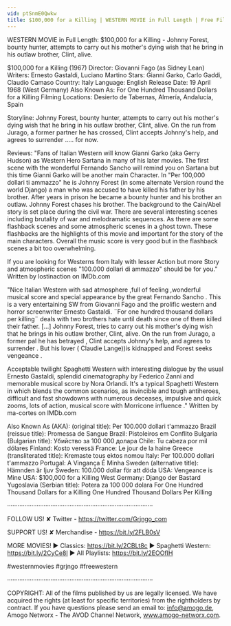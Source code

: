 ```yaml
---
vid: ptSnmE0Qwkw
title: $100,000 for a Killing | WESTERN MOVIE in Full Length | Free Film | English | Full Movies YouTube
---
```


WESTERN MOVIE in Full Length: $100,000 for a Killing - Johnny Forest, bounty hunter, attempts to carry out his mother's dying wish that he bring in his outlaw brother, Clint, alive.

$100,000 for a Killing (1967)
Director: Giovanni Fago (as Sidney Lean)
Writers: Ernesto Gastaldi, Luciano Martino 
Stars: Gianni Garko, Carlo Gaddi, Claudio Camaso
Country: Italy
Language: English
Release Date: 19 April 1968 (West Germany) 
Also Known As: For One Hundred Thousand Dollars for a Killing 
Filming Locations: Desierto de Tabernas, Almería, Andalucía, Spain

Storyline:
Johnny Forest, bounty hunter, attempts to carry out his mother's dying wish that he bring in his outlaw brother, Clint, alive. On the run from Jurago, a former partner he has crossed, Clint accepts Johnny's help, and agrees to surrender ..... for now.

Reviews:
"Fans of Italian Western will know Gianni Garko (aka Gerry Hudson) as Western Hero Sartana in many of his later movies. The first scene with the wonderful Fernando Sancho will remind you on Sartana but this time Gianni Garko will be another main Character. In "Per 100,000 dollari ti ammazzo" he is Johnny Forest (in some alternate Version round the world Django) a man who was accused to have killed his father by his brother. After years in prison he became a bounty hunter and his brother an outlaw. Johnny Forest chases his brother. The background to the Cain/Abel story is set place during the civil war. There are several interesting scenes including brutality of war and melodramatic sequences. As there are some flashback scenes and some atmospheric scenes in a ghost town. These flashbacks are the highlights of this movie and important for the story of the main characters. Overall the music score is very good but in the flashback scenes a bit too overwhelming.

If you are looking for Westerns from Italy with lesser Action but more Story and atmospheric scenes "100.000 dollari di ammazzo" should be for you." Written by lostinaction on IMDb.com

"Nice Italian Western with sad atmosphere ,full of feeling ,wonderful musical score and special appearance by the great Fernando Sancho . This is a very entertaining SW from Giovanni Fago and the prolific western and horror screenwriter Ernesto Gastaldi. ¨For one hundred thousand dollars per killing¨ deals with two brothers hate until death since one of them killed their father. [...] Johnny Forest, tries to carry out his mother's dying wish that he brings in his outlaw brother, Clint, alive. On the run from Jurago, a former pal he has betrayed , Clint accepts Johnny's help, and agrees to surrender . But his lover ( Claudie Lange))is kidnapped and Forest seeks vengeance .

Acceptable twilight Spaghetti Western with interesting dialogue by the usual Ernesto Gastaldi, splendid cinematography by Federico Zanni and memorable musical score by Nora Orlandi. It's a typical Spaghetti Western in which blends the common scenarios, as invincible and tough antiheroes, difficult and fast showdowns with numerous deceases, impulsive and quick zooms, lots of action, musical score with Morricone influence ." Written by ma-cortes on IMDb.com

Also Known As (AKA):
(original title): Per 100.000 dollari t'ammazzo
Brazil (reissue title): Promessa de Sangue
Brazil: Pistoleiros em Conflito
Bulgaria (Bulgarian title): Убийство за 100 000 долара
Chile: Tu cabeza por mil dólares
Finland: Kosto veressä
France: Le jour de la haine
Greece (transliterated title): Kremaste tous ektos nomou
Italy: Per 100.000 dollari t'ammazzo
Portugal: A Vingança É Minha
Sweden (alternative title): Hämnden är ljuv
Sweden: 100.000 dollar för att döda
USA: Vengeance is Mine
USA: $100,000 for a Killing
West Germany: Django der Bastard
Yugoslavia (Serbian title): Potera za 100 000 dolara
 For One Hundred Thousand Dollars for a Killing
 One Hundred Thousand Dollars Per Killing

····················································································

FOLLOW US!
✘ Twitter - https://twitter.com/Grjngo_com

SUPPORT US!
✘ Merchandise - https://bit.ly/2FLB0sV

MORE MOVIES! 
► Classics: https://bit.ly/2CBLt8c 
► Spaghetti Western: https://bit.ly/2CyCe8I 
► All Playlists: https://bit.ly/2EOOfIH 

#westernmovies #grjngo #freewestern

····················································································

COPYRIGHT: All of the films published by us are legally licensed. We have acquired the rights (at least for specific territories) from the rightholders by contract. If you have questions please send an email to: info@amogo.de, Amogo Networx - The AVOD Channel Network, www.amogo-networx.com.